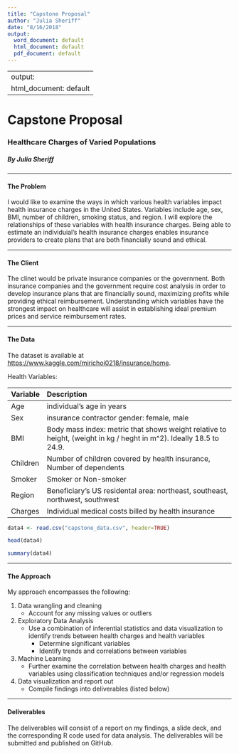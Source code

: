```yaml
---
title: "Capstone Proposal"
author: "Julia Sheriff"
date: "8/16/2018"
output:
  word_document: default
  html_document: default
  pdf_document: default
---
```


---
output:
  html_document: default
---

# Capstone Proposal
### Healthcare Charges of Varied Populations
##### By Julia Sheriff

***

#### **The Problem**

I would like to examine the ways in which various health variables impact health insurance charges in the United States. Variables include age, sex, BMI, number of children, smoking status, and region. I will explore the relationships of these variables with health insurance charges. Being able to estimate an individuial's health insurance charges enables insurance providers to create plans that are both financially sound and ethical.

***

#### **The Client**

The clinet would be private insurance companies or the government. Both insurance companies and the government require cost analysis in order to develop insurance plans that are financially sound, maximizing profits while providing ethical reimbursement. Understanding which variables have the strongest impact on healthcare will assist in establishing ideal premium prices and service reimbursement rates. 

***

#### **The Data**

The dataset is available at <https://www.kaggle.com/mirichoi0218/insurance/home>. 

Health Variables:

|Variable|Description|
|:---|:------------------------------------------------------------------------------|
|Age| individual's age in years
|Sex| insurance contractor gender: female, male 
|BMI| Body mass index: metric that shows weight relative to height, (weight in kg / heght in m^2). Ideally 18.5 to 24.9.
|Children| Number of children covered by health insurance, Number of dependents 
|Smoker| Smoker or Non-smoker
|Region| Beneficiary's US residental area: northeast, southeast, northwest, southwest
|Charges| Individual medical costs billed by health insurance



```r

data4 <- read.csv("capstone_data.csv", header=TRUE)

head(data4)

summary(data4)

```


***

#### **The Approach**

My approach encompasses the following:

1. Data wrangling and cleaning
    + Account for any missing values or outliers
2. Exploratory Data Analysis
    + Use a combination of inferential statistics and data visualization to identify trends between health charges and health variables
        + Determine significant variables
        + Identify trends and correlations between variables
3. Machine Learning
    + Further examine the correlation between health charges and health variables using classification techniques and/or regression models
4. Data visualization and report out
    + Compile findings into deliverables (listed below)
  
***

#### **Deliverables**

The deliverables will consist of a report on my findings, a slide deck, and the corresponding R code used for data analysis. The deliverables will be submitted and published on GitHub.


